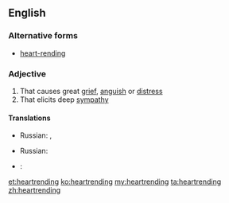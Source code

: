 ==English==

===Alternative forms===
* [[heart-rending]]

===Adjective===
{{en-adj}}

# That causes great [[grief]], [[anguish]] or [[distress]]
# That elicits deep [[sympathy]]

====Translations====
{{trans-top|that causes great grief}}
{{trans-mid}}
* Russian: {{t+|ru|душераздира́ющий|tr=dušerazdirájuš'ij}}, {{t+|ru|го́рестный|tr=górestnyj}}
{{trans-bottom}}

{{trans-top|that elicits deep sympathy}}
{{trans-mid}}
* Russian: {{t+|ru|душераздира́ющий|tr=dušerazdirájuš'ij}}
{{trans-bottom}}

{{checktrans-top}}
* {{ttbc|no}}: {{t-|no|hjerteskjærende}} 
{{trans-bottom}}

[[et:heartrending]]
[[ko:heartrending]]
[[my:heartrending]]
[[ta:heartrending]]
[[zh:heartrending]]
